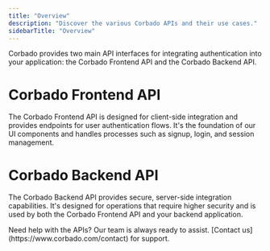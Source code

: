 ```yaml
---
title: "Overview"
description: "Discover the various Corbado APIs and their use cases."
sidebarTitle: "Overview"
---
```



Corbado provides two main API interfaces for integrating authentication into your application: the Corbado Frontend API and the Corbado Backend API.

# Corbado Frontend API

The Corbado Frontend API is designed for client-side integration and provides endpoints for user authentication flows. It's the foundation of our UI components and handles processes such as signup, login, and session management.

# Corbado Backend API

The Corbado Backend API provides secure, server-side integration capabilities. It's designed for operations that require higher security and is used by both the Corbado Frontend API and your backend application.

<Note>
Need help with the APIs? Our team is always ready to assist. [Contact us](https://www.corbado.com/contact) for support.
</Note>